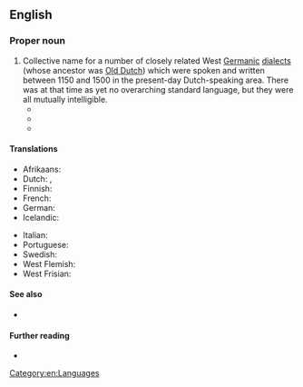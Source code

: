 ==English==
{{wikipedia}}

===Proper noun===
{{en-proper noun|head=[[middle|Middle]] [[Dutch]]}}

# Collective name for a number of closely related West [[Germanic]] [[dialect]]s (whose ancestor was [[Old Dutch]]) which were spoken and written between 1150 and 1500 in the present-day Dutch-speaking area. There was at that time as yet no overarching standard language, but they were all mutually intelligible.
#* {{quote-book|en|year=1907|author=Joseph Wright|title=Historical German Grammar: Vol. I: Phonology, Word-Formation and Accidence|page=7|text=(3) '''West Germanic''', which is composed of:—<br/>[...]<br/>(''d'') Low Franconian, called Old Low Franconian or Old Dutch until about 1200; Middle Low Franconian or Middle Dutch from 1200 to 1500; from 1500 onwards New Low Franconian, including Dutch, Flemish, Brabantish, and Limburgish.}}
#* {{quote-book|en|year=1923 (reprinted 1948)|author=Arthur Kirk|title=An Introduction to the Historical Study of New High German|series=Publications of the University of Manchester: Germanic Series|seriesvolume=No. II|page=10|text=Old Low Franconian is the ancestor of modern Dutch, Flemish, Brabantish and Limburgish. It is called Old Low Franconian to ''c.'' 1100; Middle Low Franconian or Middle Dutch, from 1100 to 1600; from 1600 onwards, New Low Franconian or New Dutch.}}
#* {{quote-book|en|year=1993|author=Colette M. van Kerckvoorde|title=An Introduction to Middle Dutch|publisher=Mouton de Gruyter (a division of Walter de Gruyter & Co.)|location=Berlin, New York|page=1|text=One can distinguish four major dialect groups of Middle Dutch: (a) Flemish, which was spoken in the region of Flanders, and Zeeuws, spoken in Zeeland; (b) Brabantic, used in the area of Brussels, Louvain, Antwerp, Mechlin, and Breda; (c) Hollandic, the dialect of the county of Holland; and (d) Limburgic, the language used in the easter part of the Middle Dutch territory. The first three dialect groups may be referred to as West Franconian, while Limburgic is known as East Franconian.}}

====Translations====
{{trans-top|the Middle Dutch language}}
* Afrikaans: {{t+|af|Middelnederlands}}
* Dutch: {{t+|nl|Middelnederlands|n}}, {{t+|nl|Diets|n}}
* Finnish: {{t+|fi|keskihollanti}}
* French: {{t+|fr|moyen néerlandais|m}}
* German: {{t+|de|Mittelniederländisch|n}}
* Icelandic: {{t|is|miðhollenska|f}}
{{trans-mid}}
* Italian: {{t|it|olandese medio|m}}
* Portuguese: {{t|pt|holandês médio|m}}
* Swedish: {{t+|sv|medelnederländska|c}}
* West Flemish: {{t|vls|Middelnederlands}}
* West Frisian: {{t|fy|Midnederlânsk}}
{{trans-bottom}}

====See also====
* {{langcat|dum}}

====Further reading====
* {{ISO 639|3code=dum}}

[[Category:en:Languages]]